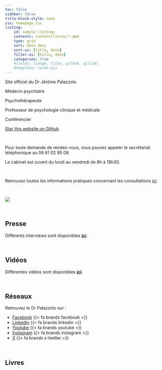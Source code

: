 ```yaml
---
toc: false
sidebar: false
title-block-style: none
css: homepage.css
listing:
    id: sample-listings
    contents: content/livres/*.qmd
    type: grid
    sort: date desc
    sort-ui: [title, date]
    filter-ui: [title, date]
    categories: true
    #fields: [image, title, github, gitlab]
    #template: cards.ejs
---
```


::: {#hero-banner .column-screen}

:::: {.grid .column-page}

::::: {.headline .g-col-lg-6 .g-col-12 .g-col-md-12}

:::::: h1
Site officiel du Dr Jérôme Palazzolo



Médecin psychiatre

Psychothérapeute

Professeur de psychologie clinique et médicale

Conférencier
::::::

```{=html}
<a class="github-button" href="https://github.com/antoine-palazz/site-dr-palazzolo" data-icon="octicon-star" data-size="large" data-show-count="true" aria-label="Star this website on Github">Star this website on Github</a><script async defer src="https://buttons.github.io/buttons.js"></script>
```

<br>

Pour toute demande de rendez-vous, vous pouvez appeler le secrétariat téléphonique au 06 61 02 95 08.

Le cabinet est ouvert du lundi au vendredi de 8h à 18h30.

<br>

Retrouvez toutes les informations pratiques concernant les consultations [ici](https://www.docteurjeromepalazzolo.fr/content/le_docteur/consultations.html)

<br>

:::::

::::: {.g-col-lg-6 .g-col-12 .g-col-md-12}
![](img/photo_profil.jpg)
:::::

::::

:::

<br>

## Presse

Différents interviews sont disponibles **[ici](https://www.facebook.com/media/set/?set=a.10150356662827691&type=3)**.

<br>

## Vidéos

Différentes vidéos sont disponibles **[ici](https://www.youtube.com/channel/UCMF4Vhgt6gOYQaiE2jlKoHw)**.

<br>

## Réseaux

Retrouvez le Dr Palazzolo sur :

- [Facebook](https://www.facebook.com/DrPalazzolo/)  {{< fa brands facebook >}}
- [LinkedIn](https://www.linkedin.com/in/jerome-palazzolo/)  {{< fa brands linkedin >}}
- [Youtube](https://www.youtube.com/channel/UCMF4Vhgt6gOYQaiE2jlKoHw)  {{< fa brands youtube >}}
- [Instagram](https://www.instagram.com/palazz06/)  {{< fa brands instagram >}}
- [X](https://twitter.com/palazz06)  {{< fa brands x-twitter >}}

<br>

## Livres

::: {#sample-listings}
:::
